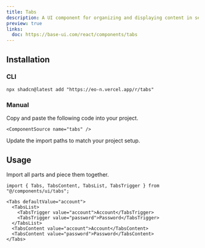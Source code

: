 ```yaml
---
title: Tabs
description: A UI component for organizing and displaying content in separate, switchable panels.
preview: true
links:
  doc: https://base-ui.com/react/components/tabs
---
```


<ComponentTabs name="tabs-demo" />

## Installation

### CLI

```package-install
npx shadcn@latest add "https://eo-n.vercel.app/r/tabs"
```

### Manual

<Steps>

  <Step>
    Copy and paste the following code into your project.

    <ComponentSource name="tabs" />

  </Step>
  
  <Step>Update the import paths to match your project setup.</Step>

</Steps>

## Usage

Import all parts and piece them together.

```tsx
import { Tabs, TabsContent, TabsList, TabsTrigger } from "@/components/ui/tabs";
```

```tsx
<Tabs defaultValue="account">
  <TabsList>
    <TabsTrigger value="account">Account</TabsTrigger>
    <TabsTrigger value="password">Password</TabsTrigger>
  </TabsList>
  <TabsContent value="account">Account</TabsContent>
  <TabsContent value="password">Password</TabsContent>
</Tabs>
```

